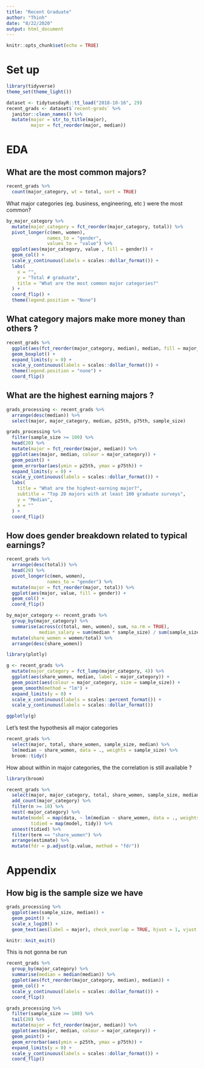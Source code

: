 ```yaml
---
title: "Recent Graduate"
author: "Thinh"
date: "8/22/2020"
output: html_document
---
```


```r
knitr::opts_chunk$set(echo = TRUE)
```

# Set up 
```r
library(tidyverse)
theme_set(theme_light())
```

```r
dataset <- tidytuesdayR::tt_load("2018-10-16", 29)
recent_grads <- dataset$`recent-grads` %>% 
  janitor::clean_names() %>% 
  mutate(major = str_to_title(major),
         major = fct_reorder(major, median))

```


# EDA 
## What are the most common majors?


```r
recent_grads %>% 
  count(major_category, wt = total, sort = TRUE)
```

What major categories (eg. business, engineering, etc ) were the most common?

```r
by_major_category %>% 
  mutate(major_category = fct_reorder(major_category, total)) %>%
  pivot_longer(c(men, women), 
               names_to = "gender",
               values_to = "value") %>% 
  ggplot(aes(major_category, value , fill = gender)) +
  geom_col() + 
  scale_y_continuous(labels = scales::dollar_format()) +
  labs(
    x = "",
    y = "Total # graduate",
    title = "What are the most common major categories?"
  ) + 
  coord_flip() + 
  theme(legend.position = "None")
```

## What category majors make more money than others ? 

```r
recent_grads %>%
  ggplot(aes(fct_reorder(major_category, median), median, fill = major_category)) + 
  geom_boxplot() + 
  expand_limits(y = 0) + 
  scale_y_continuous(labels = scales::dollar_format()) + 
  theme(legend.position = "none") + 
  coord_flip()
```

## What are the highest earning majors ? 

```r
grads_processing <- recent_grads %>% 
  arrange(desc(median)) %>% 
  select(major, major_category, median, p25th, p75th, sample_size)
```

```r
grads_processing %>% 
  filter(sample_size >= 100) %>% 
  head(20) %>% 
  mutate(major = fct_reorder(major, median)) %>% 
  ggplot(aes(major, median, colour = major_category)) + 
  geom_point() +  
  geom_errorbar(aes(ymin = p25th, ymax = p75th)) + 
  expand_limits(y = 0) + 
  scale_y_continuous(labels = scales::dollar_format()) + 
  labs(
    title = "What are the highest-earning major?",
    subtitle = "Top 20 majors with at least 100 graduate surveys",
    y = "Median", 
    x = ""
  ) +
  coord_flip()
```
  

## How does gender breakdown related to typical earnings?

```r
recent_grads %>% 
  arrange(desc(total)) %>% 
  head(20) %>% 
  pivot_longer(c(men, women),
               names_to = "gender") %>% 
  mutate(major = fct_reorder(major, total)) %>% 
  ggplot(aes(major, value, fill = gender)) + 
  geom_col() + 
  coord_flip()
```

```r
by_major_category <- recent_grads %>% 
  group_by(major_category) %>% 
  summarise(across(c(total, men, women), sum, na.rm = TRUE),
            median_salary = sum(median * sample_size) / sum(sample_size)) %>% 
  mutate(share_women = women/total) %>% 
  arrange(desc(share_women))
```



```r
library(plotly)

g <- recent_grads %>% 
  mutate(major_category = fct_lump(major_category, 4)) %>% 
  ggplot(aes(share_women, median, label = major_category)) + 
  geom_point(aes(colour = major_category, size = sample_size)) + 
  geom_smooth(method = "lm") + 
  expand_limits(y = 0) +
  scale_x_continuous(labels = scales::percent_format()) + 
  scale_y_continuous(labels = scales::dollar_format())

ggplotly(g)
```

Let's test the hypothesis all major categories

```r
recent_grads %>% 
  select(major, total, share_women, sample_size, median) %>% 
  lm(median ~ share_women, data = ., weights = sample_size) %>% 
  broom::tidy()
```


How about within in major categories, the the correlation is still available ?

```r
library(broom)

recent_grads %>% 
  select(major, major_category, total, share_women, sample_size, median) %>%
  add_count(major_category) %>% 
  filter(n >= 10) %>% 
  nest(-major_category) %>% 
  mutate(model = map(data, ~ lm(median ~ share_women, data = ., weights = sample_size)), 
         tidied = map(model, tidy)) %>% 
  unnest(tidied) %>% 
  filter(term == "share_women") %>% 
  arrange(estimate) %>% 
  mutate(fdr = p.adjust(p.value, method = "fdr"))
```


# Appendix 

## How big is the sample size we have 

```r
grads_processing %>% 
  ggplot(aes(sample_size, median)) + 
  geom_point() + 
  scale_x_log10() + 
  geom_text(aes(label = major), check_overlap = TRUE, hjust = 1, vjust = 1)
```


```r
knitr::knit_exit()
```

This is not gonna be run 
```r
recent_grads %>%
  group_by(major_category) %>% 
  summarise(median = median(median)) %>% 
  ggplot(aes(fct_reorder(major_category, median), median)) + 
  geom_col() + 
  scale_y_continuous(labels = scales::dollar_format()) + 
  coord_flip() 
```

```r
grads_processing %>% 
  filter(sample_size >= 100) %>% 
  tail(20) %>% 
  mutate(major = fct_reorder(major, median)) %>% 
  ggplot(aes(major, median, colour = major_category)) + 
  geom_point() +  
  geom_errorbar(aes(ymin = p25th, ymax = p75th)) + 
  expand_limits(y = 0) + 
  scale_y_continuous(labels = scales::dollar_format()) + 
  coord_flip()
```

